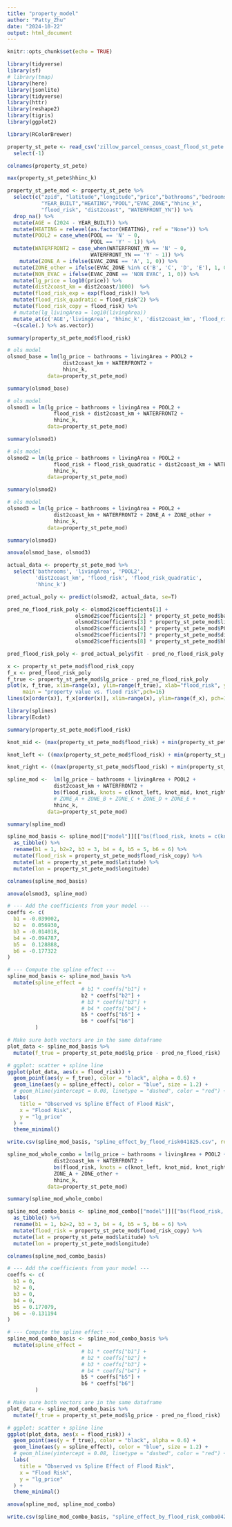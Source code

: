 ```yaml
---
title: "property_model"
author: "Patty_Zhu"
date: "2024-10-22"
output: html_document
---
```


```r
knitr::opts_chunk$set(echo = TRUE)
```

```r
library(tidyverse)
library(sf)
# library(tmap)
library(here)
library(jsonlite)
library(tidyverse)
library(httr)
library(reshape2)
library(tigris)
library(ggplot2)

library(RColorBrewer)
```


```r
property_st_pete <- read_csv('zillow_parcel_census_coast_flood_st_pete.csv') %>% 
  select(-1)
```
```r
colnames(property_st_pete)
```

```r
max(property_st_pete$hhinc_k)
```

```r
property_st_pete_mod <- property_st_pete %>% 
  select(c("zpid", "latitude","longitude","price","bathrooms","bedrooms","livingArea",
           "YEAR_BUILT","HEATING","POOL","EVAC_ZONE","hhinc_k", 
           "flood_risk", "dist2coast", "WATERFRONT_YN")) %>% 
  drop_na() %>% 
  mutate(AGE = (2024 - YEAR_BUILT)) %>% 
  mutate(HEATING = relevel(as.factor(HEATING), ref = "None")) %>% 
  mutate(POOL2 = case_when(POOL == 'N' ~ 0,
                           POOL == 'Y' ~ 1)) %>% 
  mutate(WATERFRONT2 = case_when(WATERFRONT_YN == 'N' ~ 0,
                           WATERFRONT_YN == 'Y' ~ 1)) %>% 
    mutate(ZONE_A = ifelse(EVAC_ZONE == 'A', 1, 0)) %>% 
  mutate(ZONE_other = ifelse(EVAC_ZONE %in% c('B', 'C', 'D', 'E'), 1, 0)) %>% 
  mutate(NON_EVAC = ifelse(EVAC_ZONE == 'NON EVAC', 1, 0)) %>% 
  mutate(lg_price = log10(price)) %>% 
  mutate(dist2coast_km = dist2coast/1000)  %>% 
  mutate(flood_risk_exp = exp(flood_risk)) %>%
  mutate(flood_risk_quadratic = flood_risk^2) %>% 
  mutate(flood_risk_copy = flood_risk) %>% 
  # mutate(lg_livingArea = log10(livingArea))
  mutate_at(c('AGE','livingArea', 'hhinc_k', 'dist2coast_km', 'flood_risk', 'flood_risk_exp', 'flood_risk_quadratic'),
  ~(scale(.) %>% as.vector))
```

```r
summary(property_st_pete_mod$flood_risk)
```

```r
# ols model
olsmod_base = lm(lg_price ~ bathrooms + livingArea + POOL2 + 
                  dist2coast_km + WATERFRONT2 +
                  hhinc_k, 
             data=property_st_pete_mod)

summary(olsmod_base)
```

```r
# ols model
olsmod1 = lm(lg_price ~ bathrooms + livingArea + POOL2 + 
               flood_risk + dist2coast_km + WATERFRONT2 +
               hhinc_k, 
             data=property_st_pete_mod)

summary(olsmod1)
```

```r
# ols model
olsmod2 = lm(lg_price ~ bathrooms + livingArea + POOL2 + 
               flood_risk + flood_risk_quadratic + dist2coast_km + WATERFRONT2 +
               hhinc_k, 
             data=property_st_pete_mod)

summary(olsmod2)
```

```r
# ols model
olsmod3 = lm(lg_price ~ bathrooms + livingArea + POOL2 + 
               dist2coast_km + WATERFRONT2 + ZONE_A + ZONE_other + 
               hhinc_k, 
             data=property_st_pete_mod)

summary(olsmod3)
```

```r
anova(olsmod_base, olsmod3)
```

```r
actual_data <- property_st_pete_mod %>% 
  select('bathrooms', 'livingArea', 'POOL2', 
         'dist2coast_km', 'flood_risk', 'flood_risk_quadratic', 
         'hhinc_k')
```

```r
pred_actual_poly <- predict(olsmod2, actual_data, se=T)
```

```r
pred_no_flood_risk_poly <- olsmod2$coefficients[1] + 
                      olsmod2$coefficients[2] * property_st_pete_mod$bathrooms +
                      olsmod2$coefficients[3] * property_st_pete_mod$livingArea +
                      olsmod2$coefficients[4] * property_st_pete_mod$POOL2 +
                      olsmod2$coefficients[7] * property_st_pete_mod$dist2coast_km +
                      olsmod2$coefficients[8] * property_st_pete_mod$hhinc_k
```

```r
pred_flood_risk_poly <- pred_actual_poly$fit - pred_no_flood_risk_poly
```

```r
x <- property_st_pete_mod$flood_risk_copy
f_x <- pred_flood_risk_poly
f_true <- property_st_pete_mod$lg_price - pred_no_flood_risk_poly
plot(x, f_true, xlim=range(x), ylim=range(f_true), xlab="flood_risk", ylab="lg_price", 
     main = "property value vs. flood risk",pch=16)
lines(x[order(x)], f_x[order(x)], xlim=range(x), ylim=range(f_x), pch=16)
```

```r
library(splines)
library(Ecdat)
```


```r
summary(property_st_pete_mod$flood_risk)
```

```r
knot_mid <- (max(property_st_pete_mod$flood_risk) + min(property_st_pete_mod$flood_risk))/2
```

```r
knot_left <- ((max(property_st_pete_mod$flood_risk) + min(property_st_pete_mod$flood_risk))/2 + min(property_st_pete_mod$flood_risk))/2
```

```r
knot_right <- ((max(property_st_pete_mod$flood_risk) + min(property_st_pete_mod$flood_risk))/2 + max(property_st_pete_mod$flood_risk))/2
```

```r
spline_mod <-  lm(lg_price ~ bathrooms + livingArea + POOL2 + 
               dist2coast_km + WATERFRONT2 +
               bs(flood_risk, knots = c(knot_left, knot_mid, knot_right), degree=3) + 
               # ZONE_A + ZONE_B + ZONE_C + ZONE_D + ZONE_E + 
               hhinc_k, 
             data=property_st_pete_mod)
```

```r
summary(spline_mod)
```

```r
spline_mod_basis <- spline_mod[["model"]][["bs(flood_risk, knots = c(knot_left, knot_mid, knot_right), degree = 3)"]] %>% 
  as_tibble() %>% 
  rename(b1 = 1, b2=2, b3 = 3, b4 = 4, b5 = 5, b6 = 6) %>%
  mutate(flood_risk = property_st_pete_mod$flood_risk_copy) %>% 
  mutate(lat = property_st_pete_mod$latitude) %>% 
  mutate(lon = property_st_pete_mod$longitude)
```

```r
colnames(spline_mod_basis)
```
```r
anova(olsmod3, spline_mod)
```


```r
# --- Add the coefficients from your model ---
coeffs <- c(
  b1 = -0.039002,
  b2 =  0.056930,
  b3 = -0.014018,
  b4 = -0.094787,
  b5 =  0.128888,
  b6 = -0.177322
)

# --- Compute the spline effect ---
spline_mod_basis <- spline_mod_basis %>%
  mutate(spline_effect = 
                        # b1 * coeffs["b1"] +
                        b2 * coeffs["b2"] +
                        # b3 * coeffs["b3"] +
                        # b4 * coeffs["b4"] +
                        b5 * coeffs["b5"] +
                        b6 * coeffs["b6"]
         )

# Make sure both vectors are in the same dataframe
plot_data <- spline_mod_basis %>%
  mutate(f_true = property_st_pete_mod$lg_price - pred_no_flood_risk)

# ggplot: scatter + spline line
ggplot(plot_data, aes(x = flood_risk)) +
  geom_point(aes(y = f_true), color = "black", alpha = 0.6) +
  geom_line(aes(y = spline_effect), color = "blue", size = 1.2) +
  # geom_hline(yintercept = 0.08, linetype = "dashed", color = "red") +
  labs(
    title = "Observed vs Spline Effect of Flood Risk",
    x = "Flood Risk",
    y = "lg_price"
  ) +
  theme_minimal()

```

```r
write.csv(spline_mod_basis, "spline_effect_by_flood_risk041825.csv", row.names = FALSE)
```

```r
spline_mod_whole_combo = lm(lg_price ~ bathrooms + livingArea + POOL2 + 
               dist2coast_km + WATERFRONT2 +
               bs(flood_risk, knots = c(knot_left, knot_mid, knot_right), degree=3) +
               ZONE_A + ZONE_other + 
               hhinc_k, 
             data=property_st_pete_mod)
```

```r
summary(spline_mod_whole_combo)
```

```r
spline_mod_combo_basis <- spline_mod_combo[["model"]][["bs(flood_risk, knots = c(knot_left, knot_mid, knot_right), degree = 3)"]] %>% 
  as_tibble() %>% 
  rename(b1 = 1, b2=2, b3 = 3, b4 = 4, b5 = 5, b6 = 6) %>%
  mutate(flood_risk = property_st_pete_mod$flood_risk_copy) %>% 
  mutate(lat = property_st_pete_mod$latitude) %>% 
  mutate(lon = property_st_pete_mod$longitude)
```

```r
colnames(spline_mod_combo_basis)
```


```r
# --- Add the coefficients from your model ---
coeffs <- c(
  b1 = 0,
  b2 = 0,
  b3 = 0,
  b4 = 0,
  b5 = 0.177079,
  b6 = -0.131194
)

# --- Compute the spline effect ---
spline_mod_combo_basis <- spline_mod_combo_basis %>%
  mutate(spline_effect = 
                        # b1 * coeffs["b1"] +
                        # b2 * coeffs["b2"] +
                        # b3 * coeffs["b3"] +
                        # b4 * coeffs["b4"] +
                        b5 * coeffs["b5"] +
                        b6 * coeffs["b6"]
         )

# Make sure both vectors are in the same dataframe
plot_data <- spline_mod_combo_basis %>%
  mutate(f_true = property_st_pete_mod$lg_price - pred_no_flood_risk)

# ggplot: scatter + spline line
ggplot(plot_data, aes(x = flood_risk)) +
  geom_point(aes(y = f_true), color = "black", alpha = 0.6) +
  geom_line(aes(y = spline_effect), color = "blue", size = 1.2) +
  # geom_hline(yintercept = 0.08, linetype = "dashed", color = "red") +
  labs(
    title = "Observed vs Spline Effect of Flood Risk",
    x = "Flood Risk",
    y = "lg_price"
  ) +
  theme_minimal()

```

```r
anova(spline_mod, spline_mod_combo)
```


```r
write.csv(spline_mod_combo_basis, "spline_effect_by_flood_risk_combo042425.csv", row.names = FALSE)
```

